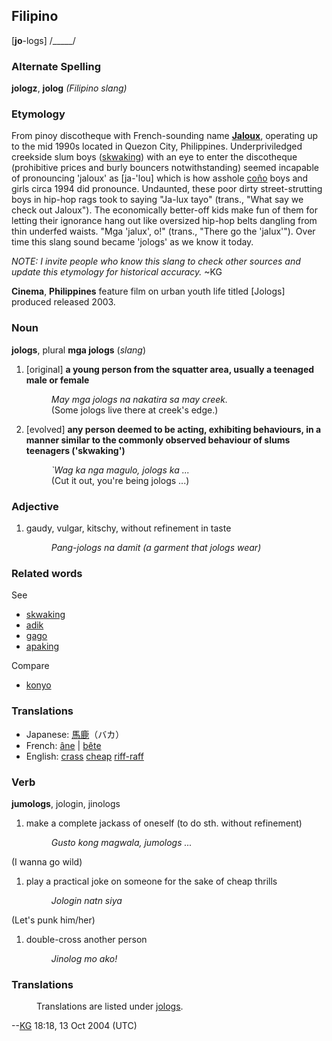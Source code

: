 ==Filipino==

['''jo'''-logs] /_____/


=== Alternate Spelling ===
'''jologz''', '''jolog'''  ''(Filipino slang)''

=== Etymology ===
From pinoy discotheque with French-sounding name '''[[Jaloux]]''', operating up to the mid 1990s located in Quezon City, Philippines. Underpriviledged creekside slum boys ([[skwaking]]) with an eye to enter the discotheque (prohibitive prices and burly bouncers notwithstanding) seemed incapable of pronouncing 'jaloux' as [ja-'lou] which is how asshole [[coño]] boys and girls circa 1994 did pronounce. Undaunted, these poor dirty street-strutting boys in hip-hop rags took to saying "Ja-lux tayo" (trans., "What say we check out Jaloux"). The economically better-off kids make fun of them for letting their ignorance hang out like oversized hip-hop belts dangling from thin underfed waists. "Mga 'jalux', o!" (trans., "There go the 'jalux'"). Over time this slang sound became 'jologs' as we know it today.

''NOTE: I invite people who know this slang to check other sources and update this etymology for historical accuracy.'' ~KG

'''Cinema''', '''Philippines''' feature film on urban youth life titled [Jologs] produced released 2003.

=== Noun ===
'''jologs''', plural '''mga jologs''' (''slang'')

# [original] '''a young person from the squatter area, usually a teenaged male or female'''
#: ''May mga jologs na nakatira sa may creek.'' 
#: (Some jologs live there at creek's edge.)
# [evolved] '''any person deemed to be acting, exhibiting behaviours, in a manner similar to the commonly observed behaviour of slums teenagers <nowiki>('skwaking')</nowiki>'''
#: ''`Wag ka nga magulo, jologs ka ...'' 
#: (Cut it out, you're being jologs ...)

=== Adjective ===

# gaudy, vulgar, kitschy, without refinement in taste 
#: ''Pang-jologs na damit  (a garment that jologs wear)''

=== Related words ===
See
* [[skwaking]]
* [[adik]]
* [[gago]]
* [[apaking]]
Compare
* [[konyo]]

=== Translations ===

* Japanese: [[馬鹿]]（バカ）
* French: [[âne]] | [[bête]]
* English: [[crass]] [[cheap]] [[riff-raff]]

=== Verb ===
'''jumologs''', jologin, jinologs

# make a complete jackass of oneself (to do sth. without refinement)
#: ''Gusto kong magwala, jumologs ...''
(I wanna go wild)
# play a practical joke on someone for the sake of cheap thrills
#: ''Jologin natn siya''
(Let's punk him/her)
# double-cross another person
#: ''Jinolog mo ako!''

=== Translations ===
:Translations are listed under [[jologs]].


--[[User:Kg|KG]] 18:18, 13 Oct 2004 (UTC)